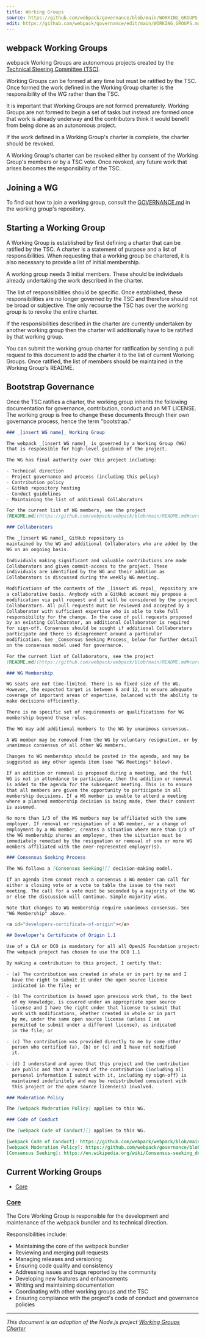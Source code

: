 ```yaml
---
title: Working Groups
source: https://github.com/webpack/governance/blob/main/WORKING_GROUPS.md
edit: https://github.com/webpack/governance/edit/main/WORKING_GROUPS.md
---
```


## webpack Working Groups

webpack Working Groups are autonomous projects created by the
[Technical Steering Committee (TSC)][].

Working Groups can be formed at any time but must be ratified by the TSC.
Once formed the work defined in the Working Group charter is the
responsibility of the WG rather than the TSC.

It is important that Working Groups are not formed prematurely. Working
Groups are not formed to begin a set of tasks but instead are formed
once that work is already underway and the contributors
think it would benefit from being done as an autonomous project.

If the work defined in a Working Group's charter is complete, the charter
should be revoked.

A Working Group's charter can be revoked either by consent of the Working
Group's members or by a TSC vote. Once revoked, any future work that arises
becomes the responsibility of the TSC.

## Joining a WG

To find out how to join a working group, consult the [GOVERNANCE.md](https://github.com/webpack/governance/blob/main/README.md) in
the working group's repository.

## Starting a Working Group

A Working Group is established by first defining a charter that can be
ratified by the TSC. A charter is a statement of purpose and a
list of responsibilities. When requesting that a working group be chartered, it
is also necessary to provide a list of initial membership.

A working group needs 3 initial members. These should be individuals
already undertaking the work described in the charter.

The list of responsibilities should be specific. Once established, these
responsibilities are no longer governed by the TSC and therefore should
not be broad or subjective. The only recourse the TSC has over the working
group is to revoke the entire charter.

If the responsibilities described in the charter are currently undertaken by
another working group then the charter will additionally have to be ratified by
that working group.

You can submit the working group charter for ratification by sending
a pull request to this document to add the charter it to the
list of current Working Groups. Once ratified, the list of
members should be maintained in the Working Group's
README.

## Bootstrap Governance

Once the TSC ratifies a charter, the working group inherits the following
documentation for governance, contribution, conduct and an MIT
LICENSE. The working group is free to change these documents through their own
governance process, hence the term "bootstrap."

```markdown
### _[insert WG name]_ Working Group

The webpack _[insert WG name]_ is governed by a Working Group (WG)
that is responsible for high-level guidance of the project.

The WG has final authority over this project including:

- Technical direction
- Project governance and process (including this policy)
- Contribution policy
- GitHub repository hosting
- Conduct guidelines
- Maintaining the list of additional Collaborators

For the current list of WG members, see the project
[README.md](https://github.com/webpack/webpack/blob/main/README.md#current-project-members).

### Collaborators

The _[insert WG name]_ GitHub repository is
maintained by the WG and additional Collaborators who are added by the
WG on an ongoing basis.

Individuals making significant and valuable contributions are made
Collaborators and given commit-access to the project. These
individuals are identified by the WG and their addition as
Collaborators is discussed during the weekly WG meeting.

Modifications of the contents of the _[insert WG repo]_ repository are made on
a collaborative basis. Anybody with a GitHub account may propose a
modification via pull request and it will be considered by the project
Collaborators. All pull requests must be reviewed and accepted by a
Collaborator with sufficient expertise who is able to take full
responsibility for the change. In the case of pull requests proposed
by an existing Collaborator, an additional Collaborator is required
for sign-off. Consensus should be sought if additional Collaborators
participate and there is disagreement around a particular
modification. See _Consensus Seeking Process_ below for further detail
on the consensus model used for governance.

For the current list of Collaborators, see the project
[README.md](https://github.com/webpack/webpack/blob/main/README.md#current-project-members).

### WG Membership

WG seats are not time-limited. There is no fixed size of the WG.
However, the expected target is between 6 and 12, to ensure adequate
coverage of important areas of expertise, balanced with the ability to
make decisions efficiently.

There is no specific set of requirements or qualifications for WG
membership beyond these rules.

The WG may add additional members to the WG by unanimous consensus.

A WG member may be removed from the WG by voluntary resignation, or by
unanimous consensus of all other WG members.

Changes to WG membership should be posted in the agenda, and may be
suggested as any other agenda item (see "WG Meetings" below).

If an addition or removal is proposed during a meeting, and the full
WG is not in attendance to participate, then the addition or removal
is added to the agenda for the subsequent meeting. This is to ensure
that all members are given the opportunity to participate in all
membership decisions. If a WG member is unable to attend a meeting
where a planned membership decision is being made, then their consent
is assumed.

No more than 1/3 of the WG members may be affiliated with the same
employer. If removal or resignation of a WG member, or a change of
employment by a WG member, creates a situation where more than 1/3 of
the WG membership shares an employer, then the situation must be
immediately remedied by the resignation or removal of one or more WG
members affiliated with the over-represented employer(s).

### Consensus Seeking Process

The WG follows a [Consensus Seeking][] decision-making model.

If an agenda item cannot reach a consensus a WG member can call for
either a closing vote or a vote to table the issue to the next
meeting. The call for a vote must be seconded by a majority of the WG
or else the discussion will continue. Simple majority wins.

Note that changes to WG membership require unanimous consensus. See
"WG Membership" above.

<a id="developers-certificate-of-origin"></a>

## Developer's Certificate of Origin 1.1

Use of a CLA or DCO is mandatory for all all OpenJS Foundation projects.
The webpack project has chosen to use the DCO 1.1

By making a contribution to this project, I certify that:

- (a) The contribution was created in whole or in part by me and I
  have the right to submit it under the open source license
  indicated in the file; or

- (b) The contribution is based upon previous work that, to the best
  of my knowledge, is covered under an appropriate open source
  license and I have the right under that license to submit that
  work with modifications, whether created in whole or in part
  by me, under the same open source license (unless I am
  permitted to submit under a different license), as indicated
  in the file; or

- (c) The contribution was provided directly to me by some other
  person who certified (a), (b) or (c) and I have not modified
  it.

- (d) I understand and agree that this project and the contribution
  are public and that a record of the contribution (including all
  personal information I submit with it, including my sign-off) is
  maintained indefinitely and may be redistributed consistent with
  this project or the open source license(s) involved.

### Moderation Policy

The [webpack Moderation Policy] applies to this WG.

### Code of Conduct

The [webpack Code of Conduct][] applies to this WG.

[webpack Code of Conduct]: https://github.com/webpack/webpack/blob/main/CODE_OF_CONDUCT.md
[webpack Moderation Policy]: https://github.com/webpack/governance/blob/main/MODERATION_POLICY.md
[Consensus Seeking]: https://en.wikipedia.org/wiki/Consensus-seeking_decision-making
```

## Current Working Groups

- [Core](#core)

### [Core](https://github.com/webpack/webpack)

The Core Working Group is responsible for the development and
maintenance of the webpack bundler and its technical direction.

Responsibilities include:

- Maintaining the core of the webpack bundler
- Reviewing and merging pull requests
- Managing releases and versioning
- Ensuring code quality and consistency
- Addressing issues and bugs reported by the community
- Developing new features and enhancements
- Writing and maintaining documentation
- Coordinating with other working groups and the TSC
- Ensuring compliance with the project's code of conduct and governance policies

---

_This document is an adaption of the Node.js project [Working Groups Charter](https://github.com/nodejs/TSC/blob/main/WORKING_GROUPS.md)_

[Technical Steering Committee (TSC)]: ./CHARTER.md
